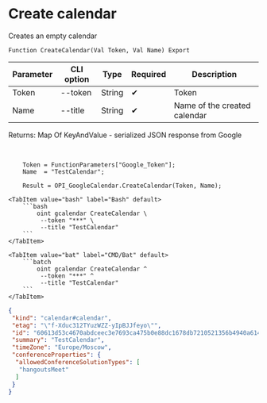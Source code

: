 ﻿---
sidebar_position: 1
description: Create calendar and other functions to work with Google Calendar in the Open Integration Package, a free open-source integration library for 1C:Enterprise 8, OneScript and CLI
keywords: [1C, 1С, 1С:Enterprise, 1С:Enterprise 8.3, API, Integration, Services, Exchange, OneScript, CLI, Google Calendar]
---


# Create calendar
 Creates an empty calendar



`Function CreateCalendar(Val Token, Val Name) Export`

  | Parameter | CLI option | Type | Required | Description |
  |-|-|-|-|-|
  | Token | --token | String | &#x2714; | Token |
  | Name | --title | String | &#x2714; | Name of the created calendar |

  
  Returns:  Map Of KeyAndValue - serialized JSON response from Google

<br/>




```bsl title="1C:Enterprise/OneScript code example"
    Token = FunctionParameters["Google_Token"];
    Name  = "TestCalendar";

    Result = OPI_GoogleCalendar.CreateCalendar(Token, Name);
```
 

 <Tabs>
  
    <TabItem value="bash" label="Bash" default>
        ```bash
            oint gcalendar CreateCalendar \
             --token "***" \
             --title "TestCalendar"
        ```
    </TabItem>
  
    <TabItem value="bat" label="CMD/Bat" default>
        ```batch
            oint gcalendar CreateCalendar ^
             --token "***" ^
             --title "TestCalendar"
        ```
    </TabItem>
</Tabs>


```json title="Result"
{
 "kind": "calendar#calendar",
 "etag": "\"f-Xduc312TYuzWZZ-yIpBJJfeyo\"",
 "id": "60613d53c4670abdceec3e7693ca475b0e88dc1678db7210521356b4940a6148@group.calendar.google.com",
 "summary": "TestCalendar",
 "timeZone": "Europe/Moscow",
 "conferenceProperties": {
  "allowedConferenceSolutionTypes": [
   "hangoutsMeet"
  ]
 }
}
```
